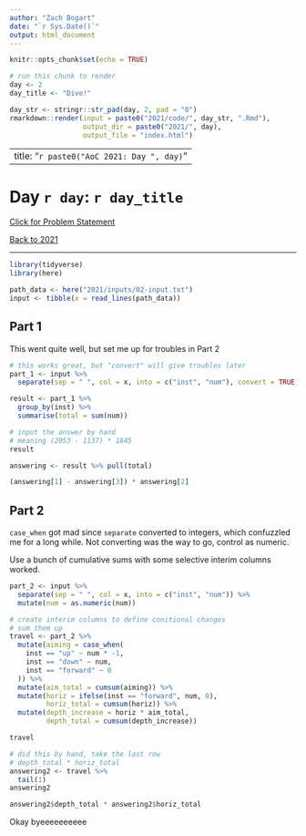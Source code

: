 ```yaml
---
author: "Zach Bogart"
date: "`r Sys.Date()`"
output: html_document
---
```


```r
knitr::opts_chunk$set(echo = TRUE)
```

```r
# run this chunk to render
day <- 2
day_title <- "Dive!"

day_str <- stringr::str_pad(day, 2, pad = "0")
rmarkdown::render(input = paste0("2021/code/", day_str, ".Rmd"), 
                  output_dir = paste0("2021/", day),
                  output_file = "index.html")
```

---
title: "`r paste0("AoC 2021: Day ", day)`"
---

# Day `r day`: `r day_title`

[Click for Problem Statement](`r paste0("https://adventofcode.com/2021/day/", day)`)

[Back to 2021](/advent_of_code/2021/)

---

```r
library(tidyverse)
library(here)
```

```r
path_data <- here("2021/inputs/02-input.txt")
input <- tibble(x = read_lines(path_data))
```

## Part 1

This went quite well, but set me up for troubles in Part 2

```r
# this works great, but "convert" will give troubles later
part_1 <- input %>% 
  separate(sep = " ", col = x, into = c("inst", "num"), convert = TRUE)

result <- part_1 %>% 
  group_by(inst) %>% 
  summarise(total = sum(num))

# input the answer by hand
# meaning (2053 - 1137) * 1845
result

answering <- result %>% pull(total)

(answering[1] - answering[3]) * answering[2]

```

## Part 2

`case_when` got mad since `separate` converted to integers, which confuzzled me for a long while. Not converting was the way to go, control as numeric.

Use a bunch of cumulative sums with some selective interim columns worked.

```r
part_2 <- input %>% 
  separate(sep = " ", col = x, into = c("inst", "num")) %>% 
  mutate(num = as.numeric(num))

# create interim columns to define conitional changes
# sum them up
travel <- part_2 %>% 
  mutate(aiming = case_when(
    inst == "up" ~ num * -1,
    inst == "down" ~ num,
    inst == "forward" ~ 0
  )) %>% 
  mutate(aim_total = cumsum(aiming)) %>% 
  mutate(horiz = ifelse(inst == "forward", num, 0),
         horiz_total = cumsum(horiz)) %>% 
  mutate(depth_increase = horiz * aim_total,
         depth_total = cumsum(depth_increase))

travel

# did this by hand, take the last row
# depth_total * horiz_total
answering2 <- travel %>% 
  tail(1)
answering2

answering2$depth_total * answering2$horiz_total


```

Okay byeeeeeeeeee
